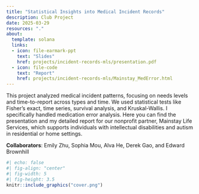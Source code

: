 ```yaml
---
title: "Statistical Insights into Medical Incident Records"
description: Club Project
date: 2025-03-29
resources: "."
about: 
  template: solana
  links: 
  - icon: file-earmark-ppt
    text: "Slides"
    href: projects/incident-records-mls/presentation.pdf
  - icon: file-code
    text: "Report"
    href: projects/incident-records-mls/Mainstay_MedError.html
---
```


This project analyzed medical incident patterns, focusing on needs levels and time-to-report across types and time. We used statistical tests like Fisher’s exact, time series, survival analysis, and Kruskal-Wallis. I specifically handled medication error analysis. Here you can find the presentation and my detailed report for our nonprofit partner, Mainstay Life Services, which supports individuals with intellectual disabilities and autism in residential or home settings.

**Collaborators**: Emily Zhu, Sophia Mou, Alva He, Derek Gao, and Edward Brownhill

```r
#| echo: false
#| fig-align: "center"
#| fig-width: 5
#| fig-height: 3.5
knitr::include_graphics("cover.png")
```
